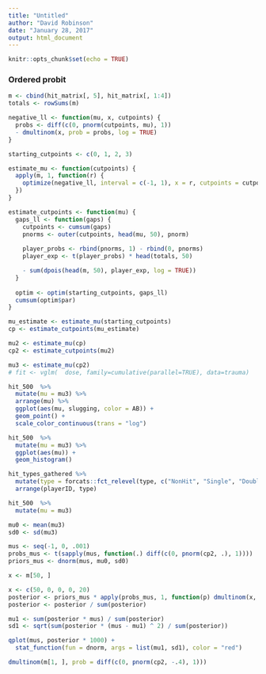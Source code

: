 ```yaml
---
title: "Untitled"
author: "David Robinson"
date: "January 28, 2017"
output: html_document
---
```


```r
knitr::opts_chunk$set(echo = TRUE)
```


### Ordered probit

```r
m <- cbind(hit_matrix[, 5], hit_matrix[, 1:4])
totals <- rowSums(m)

negative_ll <- function(mu, x, cutpoints) {
  probs <- diff(c(0, pnorm(cutpoints, mu), 1))
  - dmultinom(x, prob = probs, log = TRUE)
}

starting_cutpoints <- c(0, 1, 2, 3)

estimate_mu <- function(cutpoints) {
  apply(m, 1, function(r) {
    optimize(negative_ll, interval = c(-1, 1), x = r, cutpoints = cutpoints)$minimum
  })
}

estimate_cutpoints <- function(mu) {
  gaps_ll <- function(gaps) {
    cutpoints <- cumsum(gaps)
    pnorms <- outer(cutpoints, head(mu, 50), pnorm)
    
    player_probs <- rbind(pnorms, 1) - rbind(0, pnorms)
    player_exp <- t(player_probs) * head(totals, 50)

    - sum(dpois(head(m, 50), player_exp, log = TRUE))
  }
  
  optim <- optim(starting_cutpoints, gaps_ll)
  cumsum(optim$par)
}

mu_estimate <- estimate_mu(starting_cutpoints)
cp <- estimate_cutpoints(mu_estimate)

mu2 <- estimate_mu(cp)
cp2 <- estimate_cutpoints(mu2)

mu3 <- estimate_mu(cp2)
# fit <- vglm(  dose, family=cumulative(parallel=TRUE), data=trauma)
```

```r
hit_500  %>%
  mutate(mu = mu3) %>%
  arrange(mu) %>%
  ggplot(aes(mu, slugging, color = AB)) +
  geom_point() +
  scale_color_continuous(trans = "log")
```

```r
hit_500  %>%
  mutate(mu = mu3) %>%
  ggplot(aes(mu)) +
  geom_histogram()
```

```r
hit_types_gathered %>%
  mutate(type = forcats::fct_relevel(type, c("NonHit", "Single", "Double", "Triple"))) %>%
  arrange(playerID, type)
```

```r
hit_500  %>%
  mutate(mu = mu3)
```

```r
mu0 <- mean(mu3)
sd0 <- sd(mu3)

mus <- seq(-1, 0, .001)
probs_mus <- t(sapply(mus, function(.) diff(c(0, pnorm(cp2, .), 1))))
priors_mus <- dnorm(mus, mu0, sd0)

x <- m[50, ]

x <- c(50, 0, 0, 0, 20)
posterior <- priors_mus * apply(probs_mus, 1, function(p) dmultinom(x, prob = p))
posterior <- posterior / sum(posterior)

mu1 <- sum(posterior * mus) / sum(posterior)
sd1 <- sqrt(sum(posterior * (mus - mu1) ^ 2) / sum(posterior))

qplot(mus, posterior * 1000) +
  stat_function(fun = dnorm, args = list(mu1, sd1), color = "red")
```

```r

dmultinom(m[1, ], prob = diff(c(0, pnorm(cp2, -.4), 1)))
```
